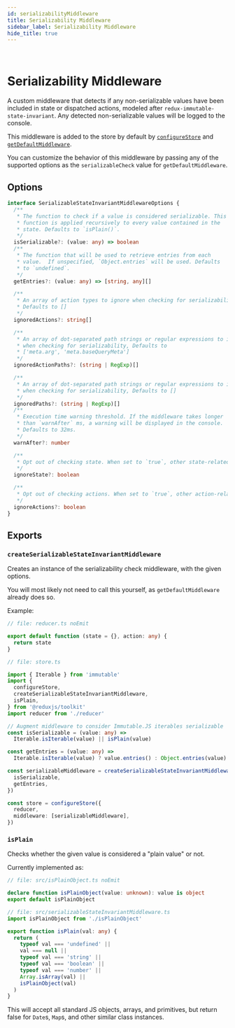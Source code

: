 ```yaml
---
id: serializabilityMiddleware
title: Serializability Middleware
sidebar_label: Serializability Middleware
hide_title: true
---
```


&nbsp;

# Serializability Middleware

A custom middleware that detects if any non-serializable values have been included in state or dispatched actions, modeled after `redux-immutable-state-invariant`. Any detected non-serializable values will be logged to the console.

This middleware is added to the store by default by [`configureStore`](./configureStore.mdx) and [`getDefaultMiddleware`](./getDefaultMiddleware.mdx).

You can customize the behavior of this middleware by passing any of the supported options as the `serializableCheck` value for `getDefaultMiddleware`.

## Options

```ts no-transpile
interface SerializableStateInvariantMiddlewareOptions {
  /**
   * The function to check if a value is considered serializable. This
   * function is applied recursively to every value contained in the
   * state. Defaults to `isPlain()`.
   */
  isSerializable?: (value: any) => boolean
  /**
   * The function that will be used to retrieve entries from each
   * value.  If unspecified, `Object.entries` will be used. Defaults
   * to `undefined`.
   */
  getEntries?: (value: any) => [string, any][]

  /**
   * An array of action types to ignore when checking for serializability.
   * Defaults to []
   */
  ignoredActions?: string[]

  /**
   * An array of dot-separated path strings or regular expressions to ignore
   * when checking for serializability, Defaults to
   * ['meta.arg', 'meta.baseQueryMeta']
   */
  ignoredActionPaths?: (string | RegExp)[]

  /**
   * An array of dot-separated path strings or regular expressions to ignore
   * when checking for serializability, Defaults to []
   */
  ignoredPaths?: (string | RegExp)[]
  /**
   * Execution time warning threshold. If the middleware takes longer
   * than `warnAfter` ms, a warning will be displayed in the console.
   * Defaults to 32ms.
   */
  warnAfter?: number

  /**
   * Opt out of checking state. When set to `true`, other state-related params will be ignored.
   */
  ignoreState?: boolean

  /**
   * Opt out of checking actions. When set to `true`, other action-related params will be ignored.
   */
  ignoreActions?: boolean
}
```

## Exports

### `createSerializableStateInvariantMiddleware`

Creates an instance of the serializability check middleware, with the given options.

You will most likely not need to call this yourself, as `getDefaultMiddleware` already does so.

Example:

```ts
// file: reducer.ts noEmit

export default function (state = {}, action: any) {
  return state
}

// file: store.ts

import { Iterable } from 'immutable'
import {
  configureStore,
  createSerializableStateInvariantMiddleware,
  isPlain,
} from '@reduxjs/toolkit'
import reducer from './reducer'

// Augment middleware to consider Immutable.JS iterables serializable
const isSerializable = (value: any) =>
  Iterable.isIterable(value) || isPlain(value)

const getEntries = (value: any) =>
  Iterable.isIterable(value) ? value.entries() : Object.entries(value)

const serializableMiddleware = createSerializableStateInvariantMiddleware({
  isSerializable,
  getEntries,
})

const store = configureStore({
  reducer,
  middleware: [serializableMiddleware],
})
```

### `isPlain`

Checks whether the given value is considered a "plain value" or not.

Currently implemented as:

```ts
// file: src/isPlainObject.ts noEmit

declare function isPlainObject(value: unknown): value is object
export default isPlainObject

// file: src/serializableStateInvariantMiddleware.ts
import isPlainObject from './isPlainObject'

export function isPlain(val: any) {
  return (
    typeof val === 'undefined' ||
    val === null ||
    typeof val === 'string' ||
    typeof val === 'boolean' ||
    typeof val === 'number' ||
    Array.isArray(val) ||
    isPlainObject(val)
  )
}
```

This will accept all standard JS objects, arrays, and primitives, but return false for `Date`s, `Map`s, and other similar class instances.
